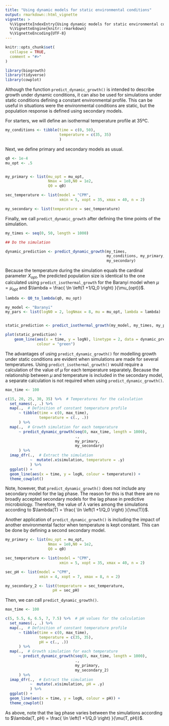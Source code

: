 ```yaml
---
title: "Using dynamic models for static environmental conditions"
output: rmarkdown::html_vignette
vignette: >
  %\VignetteIndexEntry{Using dynamic models for static environmental conditions}
  %\VignetteEngine{knitr::rmarkdown}
  %\VignetteEncoding{UTF-8}
---
```


```r
knitr::opts_chunk$set(
  collapse = TRUE,
  comment = "#>"
)
```

```r
library(biogrowth)
library(tidyverse)
library(cowplot)
```

Although the function `predict_dynamic_growth()` is intended to describe growth under
dynamic conditions, it can also be used for simulations under static conditions
defining a constant environmental profile. This can be useful in situations were
the environmental conditions are static, but the population response is defined 
using secondary models. 

For starters, we will define an isothermal temperature profile at 35ºC.

```r
my_conditions <- tibble(time = c(0, 50),
                        temperature = c(35, 35)
                        )
```

Next, we define primary and secondary models as usual. 

```r
q0 <- 1e-4
mu_opt <- .5


my_primary <- list(mu_opt = mu_opt,
                   Nmax = 1e8,N0 = 1e2,
                   Q0 = q0)

sec_temperature <- list(model = "CPM",
                        xmin = 5, xopt = 35, xmax = 40, n = 2)

my_secondary <- list(temperature = sec_temperature)
```

Finally, we call `predict_dynamic_growth` after defining the time points of
the simulation.

```r
my_times <- seq(0, 50, length = 1000)

## Do the simulation

dynamic_prediction <- predict_dynamic_growth(my_times,
                                             my_conditions, my_primary,
                                             my_secondary)

```


Because the temperature during the simulation equals the cardinal parameter $X_{opt}$, 
the predicted population size is identical to the one calculated using `predict_isothermal_growth`
for the Baranyi model when $\mu = \mu_{opt}$ and $\lambda = \frac{ \ln \left(1 +1/Q_0 \right) }{\mu_{opt}}$.

```r
lambda <- Q0_to_lambda(q0, mu_opt)

my_model <- "Baranyi"
my_pars <- list(logN0 = 2, logNmax = 8, mu = mu_opt, lambda = lambda)


static_prediction <- predict_isothermal_growth(my_model, my_times, my_pars)

plot(static_prediction) +
    geom_line(aes(x = time, y = logN), linetype = 2, data = dynamic_prediction$simulation,
              colour = "green")

```

The advantages of using `predict_dynamic_growth()` for modelling growth under
static conditions are evident when simulations are made for several temperatures.
Using `predict_isothermal_growth()` would require a calculation of the value of $\mu$
for each temperature separately. Because the relationship between $\mu$ and temperature
is included in the secondary model, a separate calculation is not required when using 
`predict_dynamic_growth()`.

```r
max_time <- 100

c(15, 20, 25, 30, 35) %>%  # Temperatures for the calculation
  set_names(., .) %>%
  map(.,  # Definition of constant temperature profile
      ~ tibble(time = c(0, max_time),
               temperature = c(., .))
      ) %>%
  map(.,  # Growth simulation for each temperature
      ~ predict_dynamic_growth(seq(0, max_time, length = 1000), 
                               ., 
                               my_primary,
                               my_secondary)
      ) %>%
  imap_dfr(.,  # Extract the simulation
           ~  mutate(.x$simulation, temperature = .y)
           ) %>%
  ggplot() +
  geom_line(aes(x = time, y = logN, colour = temperature)) +
  theme_cowplot()
```

Note, however, that `predict_dynamic_growth()` does not include any secondary model
for the lag phase. The reason for this is that there are no broadly accepted secondary
models for the lag phase in predictive microbiology. Therefore, the value of $\lambda$
varies among the simulations according to $\lambda(T) = \frac{ \ln \left(1 +1/Q_0 \right) }{\mu(T)}$.

Another application of `predict_dynamic_growth()` is including the impact of another
environmental factor when temperature is kept constant. This can be done by defining
a second secondary model.

```r
my_primary <- list(mu_opt = mu_opt,
                   Nmax = 1e8,N0 = 1e2,
                   Q0 = q0)

sec_temperature <- list(model = "CPM",
                        xmin = 5, xopt = 35, xmax = 40, n = 2)

sec_pH <- list(model = "CPM",
               xmin = 4, xopt = 7, xmax = 8, n = 2)

my_secondary_2 <- list(temperature = sec_temperature,
                     pH = sec_pH)
```

Then, we can call `predict_dynamic_growth()`.

```r
max_time <- 100

c(5, 5.5, 6, 6.5, 7, 7.5) %>%  # pH values for the calculation
  set_names(., .) %>%
  map(.,  # Definition of constant temperature profile
      ~ tibble(time = c(0, max_time),
               temperature = c(35, 35),
               pH = c(., .))
      ) %>%
  map(.,  # Growth simulation for each temperature
      ~ predict_dynamic_growth(seq(0, max_time, length = 1000), 
                               ., 
                               my_primary,
                               my_secondary_2)
      ) %>%
  imap_dfr(.,  # Extract the simulation
           ~  mutate(.x$simulation, pH = .y)
           ) %>%
  ggplot() +
  geom_line(aes(x = time, y = logN, colour = pH)) +
  theme_cowplot()
```

As above, note that the lag phase varies between the simulations according to
 $\lambda(T, pH) = \frac{ \ln \left(1 +1/Q_0 \right) }{\mu(T, pH)}$.






















